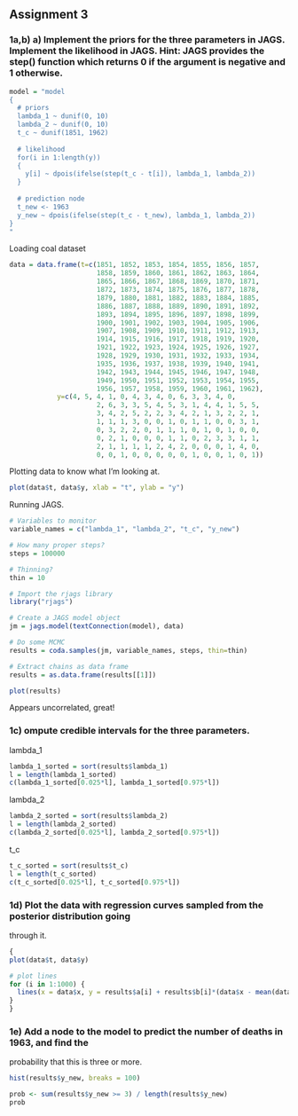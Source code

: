 ## Assignment 3

### 1a,b) a) Implement the priors for the three parameters in JAGS. Implement the likelihood in JAGS. Hint: JAGS provides the step() function which returns 0 if the argument is negative and 1 otherwise.

```r
model = "model
{
  # priors
  lambda_1 ~ dunif(0, 10)
  lambda_2 ~ dunif(0, 10)
  t_c ~ dunif(1851, 1962)
  
  # likelihood
  for(i in 1:length(y))
  {
    y[i] ~ dpois(ifelse(step(t_c - t[i]), lambda_1, lambda_2))
  }
  
  # prediction node
  t_new <- 1963
  y_new ~ dpois(ifelse(step(t_c - t_new), lambda_1, lambda_2))
}
"
```

Loading coal dataset

```r
data = data.frame(t=c(1851, 1852, 1853, 1854, 1855, 1856, 1857,
                      1858, 1859, 1860, 1861, 1862, 1863, 1864,
                      1865, 1866, 1867, 1868, 1869, 1870, 1871,
                      1872, 1873, 1874, 1875, 1876, 1877, 1878,
                      1879, 1880, 1881, 1882, 1883, 1884, 1885,
                      1886, 1887, 1888, 1889, 1890, 1891, 1892,
                      1893, 1894, 1895, 1896, 1897, 1898, 1899,
                      1900, 1901, 1902, 1903, 1904, 1905, 1906,
                      1907, 1908, 1909, 1910, 1911, 1912, 1913,
                      1914, 1915, 1916, 1917, 1918, 1919, 1920,
                      1921, 1922, 1923, 1924, 1925, 1926, 1927,
                      1928, 1929, 1930, 1931, 1932, 1933, 1934, 
                      1935, 1936, 1937, 1938, 1939, 1940, 1941,
                      1942, 1943, 1944, 1945, 1946, 1947, 1948,
                      1949, 1950, 1951, 1952, 1953, 1954, 1955,
                      1956, 1957, 1958, 1959, 1960, 1961, 1962),
            y=c(4, 5, 4, 1, 0, 4, 3, 4, 0, 6, 3, 3, 4, 0,
                      2, 6, 3, 3, 5, 4, 5, 3, 1, 4, 4, 1, 5, 5,
                      3, 4, 2, 5, 2, 2, 3, 4, 2, 1, 3, 2, 2, 1,
                      1, 1, 1, 3, 0, 0, 1, 0, 1, 1, 0, 0, 3, 1,
                      0, 3, 2, 2, 0, 1, 1, 1, 0, 1, 0, 1, 0, 0,
                      0, 2, 1, 0, 0, 0, 1, 1, 0, 2, 3, 3, 1, 1,
                      2, 1, 1, 1, 1, 2, 4, 2, 0, 0, 0, 1, 4, 0,
                      0, 0, 1, 0, 0, 0, 0, 0, 1, 0, 0, 1, 0, 1))
```

Plotting data to know what I'm looking at.

```r
plot(data$t, data$y, xlab = "t", ylab = "y")
```


Running JAGS.

```r
# Variables to monitor
variable_names = c("lambda_1", "lambda_2", "t_c", "y_new")

# How many proper steps?
steps = 100000

# Thinning?
thin = 10

# Import the rjags library
library("rjags")

# Create a JAGS model object
jm = jags.model(textConnection(model), data)

# Do some MCMC
results = coda.samples(jm, variable_names, steps, thin=thin)

# Extract chains as data frame
results = as.data.frame(results[[1]])
```

```r
plot(results)
```
Appears uncorrelated, great!

### 1c) ompute credible intervals for the three parameters.

lambda_1

```r
lambda_1_sorted = sort(results$lambda_1)
l = length(lambda_1_sorted)
c(lambda_1_sorted[0.025*l], lambda_1_sorted[0.975*l])
```

lambda_2

```r
lambda_2_sorted = sort(results$lambda_2)
l = length(lambda_2_sorted)
c(lambda_2_sorted[0.025*l], lambda_2_sorted[0.975*l])
```

t_c

```r
t_c_sorted = sort(results$t_c)
l = length(t_c_sorted)
c(t_c_sorted[0.025*l], t_c_sorted[0.975*l])
```

### 1d) Plot the data with regression curves sampled from the posterior distribution going
through it.

```r
{
plot(data$t, data$y)

# plot lines
for (i in 1:1000) {
  lines(x = data$x, y = results$a[i] + results$b[i]*(data$x - mean(data$x)) + results$c[i]*(data$x - mean(data$x))^2, col = rgb(0, 0, 1, alpha = 0.05))
}
}
```

### 1e) Add a node to the model to predict the number of deaths in 1963, and find the
probability that this is three or more.

```r
hist(results$y_new, breaks = 100)
```
```r
prob <- sum(results$y_new >= 3) / length(results$y_new)
prob
```


